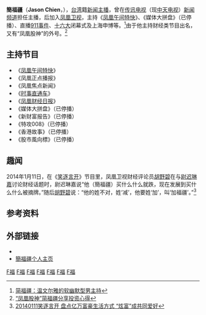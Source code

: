 {{艺人
|姓名 =簡福疆
|类型 =节目主持	
|本名 =簡福疆
|英文名 =Jason Chien
|国籍 ={{ROC-TWN}}
|民族 =[[汉族|汉族]]
|出生地点 ={{TWN}}
|职业 =[[主持人|主持人]]
|语言 =[[现代标准汉语|国语]]、[[台语|台语]]、[[粤语|粤语]]、[[英语|英语]]
|教育程度 =[[大学|大学]]
|配偶= [[林秀芹|林秀芹]]<br>（[[凤凰卫视|凤凰卫视]][[新闻主播|新闻主播]]）
|经纪公司 =[[凤凰卫视|凤凰卫视]]
|出生日期={{Birth date and age|1972|5|19}}}}
'''簡福疆'''（'''Jason Chien'''，{{bd|1972年|5月19日}}），[[台湾|台湾]]籍[[新闻主播|新闻主播]]，曾在[[传讯电视|传讯电视]]（现[[中天电视|中天电视]]）[[中天新闻台|新闻频道]]担任主播，后加入[[凤凰卫视|凤凰卫视]]，主持《[[凤凰午间特快|凤凰午间特快]]》、《媒体大拼盘》（已停播）、直播[[911事件|911事件]]、[[十六大|十六大]]闭幕式及上海申博等。<ref>[http://phtv.ifeng.com/star/jianfujiang/detail_2009_06/23/1082091_0.shtml 简福疆：温文尔雅的软幽默型男主持]</ref>由于他主持财经类节目出名，又有“凤凰股神”的外号。<ref>[http://phtv.ifeng.com/star/jianfujiang/detail_2009_11/02/1078216_0.shtml “凤凰股神”简福疆分享投资心得]</ref>

==主持节目==
*《[[凤凰午间特快|凤凰午间特快]]》
*《凤凰正点播报》
*《凤凰焦点新闻》
*《[[时事直通车|时事直通车]]》
*《[[凤凰财经日报|凤凰财经日报]]》
*《媒体大拼盘》（已停播）
*《新财富报告》（已停播）
*《特攻008》（已停播）
*《香港故事》（已停播）
*《股市風向標》（已停播）

==趣闻==
2014年1月11日，在《[[笑逐言开|笑逐言开]]》节目里，凤凰卫视财经评论员[[胡野碧|胡野碧]]在与[[尉迟琳嘉|尉迟琳嘉]]讨论财经话题时，尉迟琳嘉说“他（簡福疆）买什么什么就跌，现在发展到买什么什么被摘牌。”随后[[胡野碧|胡野碧]]说：“他的姓不对，姓‘减’，他要姓‘加’，叫‘加福疆’。”<ref>[http://v.ifeng.com/ent/zongyi/2014001/017cf9e9-a077-4078-9b16-0d0988e9892d.shtml 20140111笑逐言开 盘点亿万富豪生活方式 “炫富”成共同爱好]</ref>

==参考资料==
{{reflist}}

==外部链接==
*{{Sinaweibo|2174782624}}
*[http://phtv.ifeng.com/star/jianfujiang/ 簡福疆个人主页]
[[Category:简姓|F福]]
[[Category:台灣電視主播|F福]]
[[Category:台灣新聞節目主持人|F福]]
[[Category:中天主播|F福]]
[[Category:曾任主播的人|F福]]
[[Category:香港主持人|F福]]
[[Category:凤凰卫视主持人|F福]]